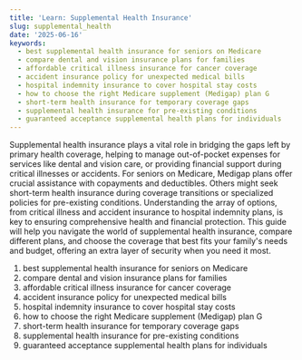 ```yaml
---
title: 'Learn: Supplemental Health Insurance'
slug: supplemental_health
date: '2025-06-16'
keywords:
  - best supplemental health insurance for seniors on Medicare
  - compare dental and vision insurance plans for families
  - affordable critical illness insurance for cancer coverage
  - accident insurance policy for unexpected medical bills
  - hospital indemnity insurance to cover hospital stay costs
  - how to choose the right Medicare supplement (Medigap) plan G
  - short-term health insurance for temporary coverage gaps
  - supplemental health insurance for pre-existing conditions
  - guaranteed acceptance supplemental health plans for individuals
---
```


Supplemental health insurance plays a vital role in bridging the gaps left by primary health coverage, helping to manage out-of-pocket expenses for services like dental and vision care, or providing financial support during critical illnesses or accidents. For seniors on Medicare, Medigap plans offer crucial assistance with copayments and deductibles. Others might seek short-term health insurance during coverage transitions or specialized policies for pre-existing conditions. Understanding the array of options, from critical illness and accident insurance to hospital indemnity plans, is key to ensuring comprehensive health and financial protection. This guide will help you navigate the world of supplemental health insurance, compare different plans, and choose the coverage that best fits your family's needs and budget, offering an extra layer of security when you need it most.

1.  <Link href="/learn/supplemental_health">best supplemental health insurance for seniors on Medicare</Link>
2.  <Link href="/learn/supplemental_health">compare dental and vision insurance plans for families</Link>
3.  <Link href="/learn/supplemental_health">affordable critical illness insurance for cancer coverage</Link>
4.  accident insurance policy for unexpected medical bills
5.  hospital indemnity insurance to cover hospital stay costs
6.  <Link href="/learn/supplemental_health">how to choose the right Medicare supplement (Medigap) plan G</Link>
7.  short-term health insurance for temporary coverage gaps
8.  supplemental health insurance for pre-existing conditions
9.  <Link href="/learn/supplemental_health">guaranteed acceptance supplemental health plans for individuals</Link>
